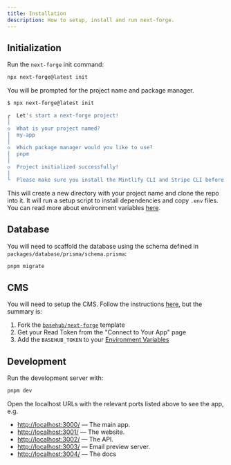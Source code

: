 ```yaml
---
title: Installation
description: How to setup, install and run next-forge.
---
```


## Initialization

Run the `next-forge` init command:

```sh Terminal
npx next-forge@latest init
```

You will be prompted for the project name and package manager.

```sh Terminal
$ npx next-forge@latest init

┌  Let's start a next-forge project!
│
◇  What is your project named?
│  my-app
│
◇  Which package manager would you like to use?
│  pnpm
│
◇  Project initialized successfully!
│
└  Please make sure you install the Mintlify CLI and Stripe CLI before starting the project.
```

This will create a new directory with your project name and clone the repo into it. It will run a setup script to install dependencies and copy `.env` files. You can read more about environment variables [here](/setup/env).

## Database

You will need to scaffold the database using the schema defined in `packages/database/prisma/schema.prisma`:

```sh Terminal
pnpm migrate
```

## CMS

You will need to setup the CMS. Follow the instructions [here](/features/cms), but the summary is:

1. Fork the [`basehub/next-forge`](https://basehub.com/basehub/next-forge?fork=1) template
2. Get your Read Token from the "Connect to Your App" page
3. Add the `BASEHUB_TOKEN` to your [Environment Variables](/features/env)

## Development

Run the development server with:

```sh Terminal
pnpm dev
```

Open the localhost URLs with the relevant ports listed above to see the app, e.g.

- [http://localhost:3000/](http://localhost:3000/) — The main app.
- [http://localhost:3001/](http://localhost:3001/) — The website.
- [http://localhost:3002/](http://localhost:3002/) — The API.
- [http://localhost:3003/](http://localhost:3003/) — Email preview server.
- [http://localhost:3004/](http://localhost:3004/) — The docs
